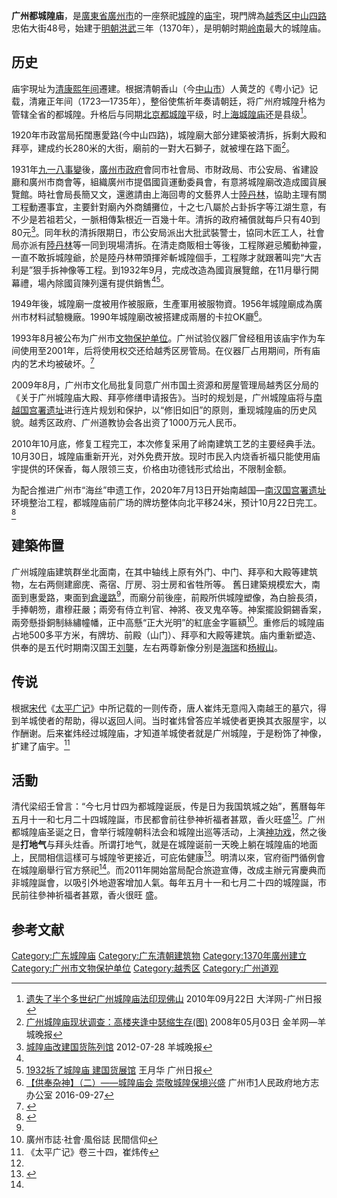 {{coord|23|7|45|N|113|15|56|E|display=title|region:CH_type}}
{{文物保护单位
| 级别 = 市县级
| 省名 = 广东省
| 市/县名 = 广州市
| 图片 = Guangzhou Chenghuang Miao 2014.01.24 16-46-20.jpg
| 名称 = 城隍庙
| 编号 = 3-7
| 分类 = 古、近代建筑
| 所在 = [[广州市|广州市]][[越秀区|越秀区]]
| 时代 = [[清朝|清朝]]
| 登录 = 1993年8月9日
}}
'''广州都城隍庙'''，是[[廣東省|廣東省]][[廣州市|廣州市]]的一座祭祀[[城隍|城隍]]的[[庙宇|庙宇]]，現門牌為[[越秀区|越秀区]][[中山路_(广州)|中山四路]]忠佑大街48号，始建于[[明朝|明朝]][[洪武|洪武]]三年（1370年），是明朝时期[[岭南|岭南]]最大的城隍庙。

== 历史 ==
{{see also|廣州被清拆史蹟列表}}
庙宇現址为[[康熙年间|清康熙年间]]遷建。根据清朝香山（今[[中山市|中山市]]）人黄芝的《粤小记》记载，清雍正年间（1723—1735年），整俗使焦祈年奏请朝廷，将广州府城隍升格为管辖全省的都城隍。升格后与同期[[北京都城隍廟|北京都城隍]]平级，时[[上海城隍庙|上海城隍庙]]还是县级<ref>[http://gd.news.sina.com.cn/news/2010/09/22/1005075.html 遗失了半个多世纪广州城隍庙法印现佛山] {{Wayback|url=http://gd.news.sina.com.cn/news/2010/09/22/1005075.html |date=20200903003225 }} 2010年09月22日 大洋网-广州日报</ref>。

1920年市政當局拓闊惠愛路(今中山四路)，城隍廟大部分建築被清拆，拆剩大殿和拜亭，建成约长280米的大街，廟前的一對大石獅子，就被埋在路下面<ref name=":2">[http://news.sohu.com/20080503/n256635911.shtml 广州城隍庙现状调查：高楼夹逢中瑟缩生存(图)] {{Wayback|url=http://news.sohu.com/20080503/n256635911.shtml |date=20190805185455 }} 2008年05月03日 金羊网—羊城晚报</ref>。

1931年[[九一八事變|九一八事變]]後，[[廣州市政府|廣州市政府]]會同市社會局、市財政局、市公安局、省建設廳和廣州市商會等，組織廣州市提倡國貨運動委員會，有意將城隍廟改造成國貨展覽館。時社會局長簡又文，還邀請由上海回粤的文藝界人士[[陸丹林|陸丹林]]，協助主理有關工程動遷事宜，主要針對廟內外商舖攤位，十之七八屬於占卦拆字等江湖生意，有不少是若祖若父，一脈相傳紮根近一百幾十年。清拆的政府補償就每戶只有40到80元<ref name=":3">[http://news.ifeng.com/history/gundong/detail_2012_07/28/16375108_0.shtml 城隍庙改建国货陈列馆] {{Wayback|url=http://news.ifeng.com/history/gundong/detail_2012_07/28/16375108_0.shtml |date=20191107122805 }} 2012-07-28 羊城晚报</ref>。同年秋的清拆限期日，市公安局派出大批武裝警士，協同木匠工人，社會局亦派有[[陸丹林|陸丹林]]等一同到現場清拆。在清走商販相士等後，工程隊避忌觸動神靈，一直不敢拆城隍爺，於是陸丹林帶頭揮斧斬城隍個手，工程隊才就跟著叫完“大吉利是”狠手拆神像等工程。到1932年9月，完成改造為國貨展覽館，在11月舉行開幕禮，場內除國貨陳列還有提供銷售<ref name=":3" /><ref>[http://www.gzzxws.gov.cn/gxsl/gzwb/201611/t20161104_39536.htm 1932拆了城隍庙 建国货展馆] {{Wayback|url=http://www.gzzxws.gov.cn/gxsl/gzwb/201611/t20161104_39536.htm |date=20191107122807 }} 王月华 广州日报</ref>。

1949年後，城隍廟一度被用作被服廠，生產軍用被服物資。1956年城隍廟成為廣州市材料試驗機廠。1990年城隍廟改被搭建成兩層的卡拉OK廳<ref name=":0">[http://www.gzsdfz.org.cn/zjgz/msfq/201610/t20161028_54220.html 【供奉杂神】（二）——城隍庙会 崇敬城隍保境兴盛]{{Dead link|date=2019年12月 |bot=InternetArchiveBot |fix-attempted=yes }}
广州市[http://www.gzsdfz.org.cn/zjgz/msfq/201610/t20161028_54220.html]{{Dead link|date=2019年12月 |bot=InternetArchiveBot |fix-attempted=yes }}人民政府地方志办公室  2016-09-27</ref>。

1993年8月被公布为广州市[[文物保护单位|文物保护单位]]。广州试验仪器厂曾经租用该庙宇作为车间使用至2001年，后将使用权交还给越秀区房管局。在仪器厂占用期间，所有庙内的艺术均被破坏。<ref>{{cite web|url=http://www.chinareviewnews.com/doc/1005/1/3/8/100513866.html?coluid=55&kindid=1155&docid=100513866&mdate=1211173247|title=被遺忘的廣州城隍廟|work=中評社|publisher=中評社|date=2007-12-11|accessdate=2009-12-03|archive-date=2020-03-16|archive-url=https://web.archive.org/web/20200316080740/http://www.chinareviewnews.com/doc/1005/1/3/8/100513866.html?coluid=55&kindid=1155&docid=100513866&mdate=1211173247|dead-url=no}}</ref>

2009年8月，广州市文化局批复同意广州市国土资源和房屋管理局越秀区分局的《关于广州城隍庙大殿、拜亭修缮申请报告》。当时的规划是，广州城隍庙将与[[南越国宫署遗址|南越国宫署遗址]]进行连片规划和保护，以“修旧如旧”的原则，重现城隍庙的历史风貌。越秀区政府、广州道教协会各出资了1000万元人民币。

2010年10月底，修复工程完工，本次修复采用了岭南建筑工艺的主要经典手法。10月30日，城隍庙重新开光，对外免费开放。现时市民入内烧香祈福只能使用庙宇提供的环保香，每人限领三支，价格由功德钱形式给出，不限制金额。

为配合推进广州市“海丝”申遗工作，2020年7月13日开始南越国—[[南越王宮博物館|南汉国宫署遗址]]环境整治工程，都城隍庙前广场的牌坊整体向北平移24米，预计10月22日完工。<ref>{{Cite web |title=广州日报数字报-忠佑广场牌坊向北“搬”了24米 |url=https://gzdaily.dayoo.com/pc/html/2020-09/20/content_868_722407.htm |accessdate=2020-09-21 |work=gzdaily.dayoo.com}}</ref>

==建築佈置==
广州城隍庙建筑群坐北面南，在其中轴线上原有外门、中门、拜亭和大殿等建筑物，左右两侧建廊庑、斋宿、厅房、羽士房和省牲所等。 舊日建築規模宏大，南面到惠愛路，東面到[[仓边路|倉邊路]]<ref name=":2" />，而廟分前後座，前殿所供城隍塑像，為白臉長須，手捧朝笏，肅穆莊嚴；兩旁有侍立判官、神將、夜叉鬼卒等。神案擺設銅錫香案，兩旁懸掛銅制絲繡幢幡，正中高懸“正大光明”的紅底金字匾額<ref name=":1">廣州市誌·社會·風俗誌 民間信仰</ref>。重修后的城隍庙占地500多平方米，有牌坊、前殿（山门）、拜亭和大殿等建筑。庙内重新塑造、供奉的是五代时期南汉国王[[刘龑|刘龑]]，左右两尊新像分别是[[海瑞|海瑞]]和[[杨椒山|杨椒山]]。

{{Gallery
|width = 300
|height = 
|lines = 1
|File:Guangzhou Chenghuang Miao 2014.01.23 17-07-19.jpg|牌坊
|File:Guangzhou Chenghuang Miao 2014.01.24 16-41-57.jpg|前殿（山门）
|File:Guangzhou Chenghuang Miao 2014.01.24 16-47-58.jpg|拜亭和大殿
|File:Guangzhou Chenghuang Miao 2014.01.24 16-48-21.jpg|拜亭和大殿
|File:Guangzhou Chenghuang Miao 2014.01.24 16-45-19.jpg|大殿
}}

== 传说 ==
{{See also|五羊传说}}
根据[[宋代|宋代]]《[[太平广记|太平广记]]》中所记载的一则传奇，唐人崔炜无意闯入南越王的墓穴，得到羊城使者的帮助，得以返回人间。当时崔炜曾答应羊城使者更换其衣服屋宇，以作酬谢。后来崔炜经过城隍庙，才知道羊城使者就是广州城隍，于是粉饰了神像，扩建了庙宇。<ref>《太平广记》卷三十四，崔炜传</ref>

== 活動 ==
{{See also|廣府廟會|神功戲}}

清代梁绍壬曾言：“今七月廿四为都城隍诞辰，传是日为我国筑城之始”，舊曆每年五月十一和七月二十四城隍誕，市民都會前往參神祈福者甚眾，香火旺盛<ref name=":1" />。广州都城隍庙圣诞之日，會举行城隍朝科法会和城隍出巡等活动，上演[[神功戏|神功戏]]，然之後是'''打地气'''与拜头炷香。所谓打地气，就是在城隍诞前一天晚上躺在城隍庙的地面上，民間相信這樣可与城隍爷更接近，可庇佑健康<ref>{{Cite web|url=http://www.gd.chinanews.com/2014/2014-08-19/2/327093.shtml|title=城隍诞断演百年 "神功戏"广州重现|accessdate=|author=|date=2014-08-19|publisher=中国新闻网|archive-date=2018-02-19|archive-url=https://web.archive.org/web/20180219031147/http://www.gd.chinanews.com/2014/2014-08-19/2/327093.shtml|dead-url=no}}</ref>。明清以來，官府衙門循例會在城隍廟舉行官方祭祀<ref name=":0" />。而2011年開始當局配合旅遊宣傳，改成主辦元宵慶典而非城隍誕會，以吸引外地遊客增加人氣。每年五月十一和七月二十四的城隍誕，市民前往參神祈福者甚眾，香火很旺 盛。

==参考文献==
{{commonscat|Guangzhou Chenghuang Miao}}
{{reflist}}

{{广州}}

[[Category:广东城隍庙|Category:广东城隍庙]]
[[Category:广东清朝建筑物|Category:广东清朝建筑物]]
[[Category:1370年廣州建立|Category:1370年廣州建立]]
[[Category:广州市文物保护单位|Category:广州市文物保护单位]]
[[Category:越秀区|Category:越秀区]]
[[Category:广州道观|Category:广州道观]]